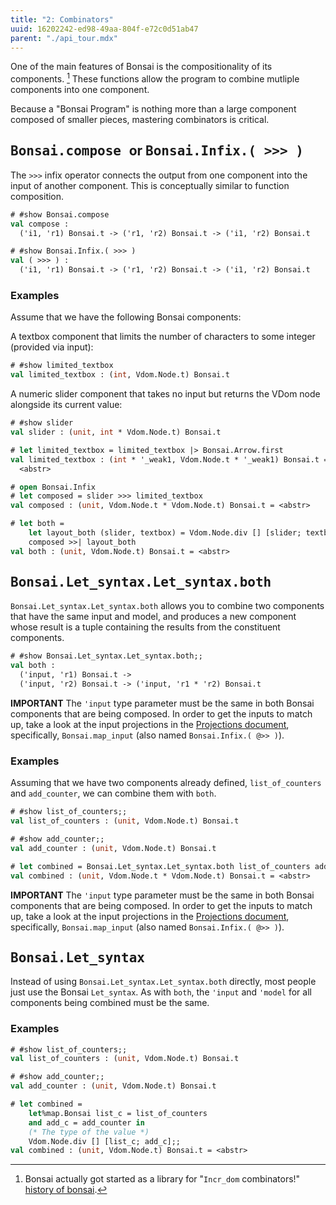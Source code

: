 ```yaml
---
title: "2: Combinators"
uuid: 16202242-ed98-49aa-804f-e72c0d51ab47
parent: "./api_tour.mdx"
---
```


<!--
```ocaml
# open! Bonsai_mdx
# open! Core_kernel
# module Bonsai = Bonsai_mdx__Import.Bonsai
module Bonsai = Bonsai_mdx__Import.Bonsai
```
-->

One of the main features of Bonsai is the compositionality of its components. [^history]
These functions allow the program to combine mutliple components into one
component.

Because a "Bonsai Program" is nothing more than a large component composed
of smaller pieces, mastering combinators is critical.

## <tt> Bonsai.compose </tt> or  <tt> Bonsai.Infix.( >>> ) </tt>

The `>>>` infix operator connects the output from one component into the input
of another component.  This is conceptually similar to function composition.

```ocaml
# #show Bonsai.compose
val compose :
  ('i1, 'r1) Bonsai.t -> ('r1, 'r2) Bonsai.t -> ('i1, 'r2) Bonsai.t

# #show Bonsai.Infix.( >>> )
val ( >>> ) :
  ('i1, 'r1) Bonsai.t -> ('r1, 'r2) Bonsai.t -> ('i1, 'r2) Bonsai.t
```

### Examples

<!--
```ocaml
let limited_textbox: (int, Vdom.Node.t) Bonsai.t  = Bonsai.pure (fun _ -> failwith "")
let slider: (unit, int * Vdom.Node.t) Bonsai.t  = Bonsai.pure (fun _ -> failwith "")
```
-->

Assume that we have the following Bonsai components:

A textbox component that limits the number of characters to some integer
(provided via input):

```ocaml
# #show limited_textbox
val limited_textbox : (int, Vdom.Node.t) Bonsai.t
```

A numeric slider component that takes no input but returns
the VDom node alongside its current value:

```ocaml
# #show slider
val slider : (unit, int * Vdom.Node.t) Bonsai.t
```


```ocaml
# let limited_textbox = limited_textbox |> Bonsai.Arrow.first
val limited_textbox : (int * '_weak1, Vdom.Node.t * '_weak1) Bonsai.t =
  <abstr>

# open Bonsai.Infix
# let composed = slider >>> limited_textbox
val composed : (unit, Vdom.Node.t * Vdom.Node.t) Bonsai.t = <abstr>

# let both =
    let layout_both (slider, textbox) = Vdom.Node.div [] [slider; textbox] in
    composed >>| layout_both
val both : (unit, Vdom.Node.t) Bonsai.t = <abstr>
```

## <tt> Bonsai.Let\_syntax.Let\_syntax.both </tt>

`Bonsai.Let_syntax.Let_syntax.both` allows you to combine two
components that have the same input and model, and produces a new
component whose result is a tuple containing the results from the
constituent components.

```ocaml
# #show Bonsai.Let_syntax.Let_syntax.both;;
val both :
  ('input, 'r1) Bonsai.t ->
  ('input, 'r2) Bonsai.t -> ('input, 'r1 * 'r2) Bonsai.t
```

**IMPORTANT** The `'input` type parameter must be the same in both Bonsai
components that are being composed.  In order to get the inputs to match up,
take a look at the input projections in the
[Projections document](./projections.mdx), specifically,
`Bonsai.map_input` (also named `Bonsai.Infix.( @>> )`).


### Examples


<!--
```ocaml
let list_of_counters: (unit, Vdom.Node.t) Bonsai.t = Bonsai.pure(fun _ -> failwith "")
let add_counter: (unit, Vdom.Node.t) Bonsai.t = Bonsai.pure(fun _ -> failwith "")
```
-->

Assuming that we have two components already defined, `list_of_counters` and `add_counter`,
we can combine them with `both`.

```ocaml
# #show list_of_counters;;
val list_of_counters : (unit, Vdom.Node.t) Bonsai.t

# #show add_counter;;
val add_counter : (unit, Vdom.Node.t) Bonsai.t

# let combined = Bonsai.Let_syntax.Let_syntax.both list_of_counters add_counter;;
val combined : (unit, Vdom.Node.t * Vdom.Node.t) Bonsai.t = <abstr>
```

**IMPORTANT** The `'input` type parameter must be the same in both Bonsai
components that are being composed.  In order to get the inputs to match up,
take a look at the input projections in the
[Projections document](./projections.mdx), specifically,
`Bonsai.map_input` (also named `Bonsai.Infix.( @>> )`).

## <tt> Bonsai.Let\_syntax </tt>

Instead of using `Bonsai.Let_syntax.Let_syntax.both` directly, most people just
use the Bonsai `Let_syntax`.  As with `both`, the `'input` and `'model` for all
components being combined must be the same.

### Examples


```ocaml
# #show list_of_counters;;
val list_of_counters : (unit, Vdom.Node.t) Bonsai.t

# #show add_counter;;
val add_counter : (unit, Vdom.Node.t) Bonsai.t

# let combined =
    let%map.Bonsai list_c = list_of_counters
    and add_c = add_counter in
    (* The type of the value *)
    Vdom.Node.div [] [list_c; add_c];;
val combined : (unit, Vdom.Node.t) Bonsai.t = <abstr>
```

[^history]: Bonsai actually got started as a library for "`Incr_dom` combinators!"
  [history of bonsai](./history.md).
